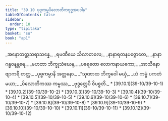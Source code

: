 ```yaml
---
title: "39.10 ပုဗ္ဗကမ္မပိလောတိကဗုဒ္ဓအပဒါန"
tableOfContents: false
sidebar:
  order: 10
type: "tipitaka"
basket: "su"
book: "ap1"
---
```



<DynamicBreadcrumb />

<Division number="64" book="ap1" e="ch" v="20" p="346">

<Paragraph number="4258" type="verses" book="ap1">
_အနောတတ္တသရာသန္နေ,_  
_ရမဏီယေ သိလာတလေ;_  
_နာနာရတနပဇ္ဇောတေ,_  
_နာနာဂန္ဓဝနန္တရေ._  



</Paragraph>

</Division>
<Division number="65" book="ap1" e="ch" v="20" p="346">

<Paragraph number="4259" type="verses" book="ap1">
_မဟတာ ဘိက္ခုသံဃေန,_  
_ပရေတော လောကနာယကော;_  
_အာသီနော ဗျာကရီ တတ္ထ,_  
_ပုဗ္ဗကမ္မာနိ အတ္တနော._  



</Paragraph>

</Division>
<Division number="66" book="ap1" e="ch" v="20" p="347">

<Paragraph number="4260" type="verses" book="ap1">
_“သုဏာထ ဘိက္ခဝေါ မယှံ,_  
_ယံ ကမ္မံ ပကတံ မယာ;_  
_ပိလောတိကဿ ကမ္မဿ,_  
_ဗုဒ္ဓတ္တေပိ ဝိပစ္စတိ._  


</Paragraph>
</Division>

<TableOfContents book="ap1" section="39.10">
* [39.10.1](39-10/39-10-1)
* [39.10.2](39-10/39-10-2)
* [39.10.3](39-10/39-10-3)
* [39.10.4](39-10/39-10-4)
* [39.10.5](39-10/39-10-5)
* [39.10.6](39-10/39-10-6)
* [39.10.7](39-10/39-10-7)
* [39.10.8](39-10/39-10-8)
* [39.10.9](39-10/39-10-9)
* [39.10.10](39-10/39-10-10)
* [39.10.11](39-10/39-10-11)
* [39.10.12](39-10/39-10-12)
</TableOfContents>